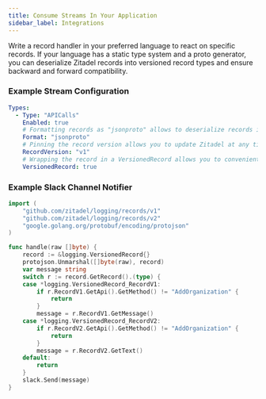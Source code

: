 ```yaml
---
title: Consume Streams In Your Application
sidebar_label: Integrations
---
```


Write a record handler in your preferred language to react on specific records.
If your language has a static type system and a proto generator,
you can deserialize Zitadel records into versioned record types and ensure backward and forward compatibility.

### Example Stream Configuration

```yaml
Types:
  - Type: "APICalls"
    Enabled: true
    # Formatting records as "jsonproto" allows to deserialize records into your languages typed representation of it
    Format: "jsonproto"
    # Pinning the record version allows you to update Zitadel at any time without breaking your handler.
    RecordVersion: "v1"
    # Wrapping the record in a VersionedRecord allows you to conveniently handle all record versions.
    VersionedRecord: true
```

### Example Slack Channel Notifier

```go
import (
    "github.com/zitadel/logging/records/v1"
    "github.com/zitadel/logging/records/v2"
    "google.golang.org/protobuf/encoding/protojson"
)

func handle(raw []byte) {
	record := &logging.VersionedRecord{}
	protojson.Unmarshal([]byte(raw), record)
	var message string
	switch r := record.GetRecord().(type) {
	case *logging.VersionedRecord_RecordV1:
		if r.RecordV1.GetApi().GetMethod() != "AddOrganization" {
			return
		}
		message = r.RecordV1.GetMessage()
    case *logging.VersionedRecord_RecordV2:
        if r.RecordV2.GetApi().GetMethod() != "AddOrganization" {
            return
        }
        message = r.RecordV2.GetText()
    default:
        return
	}
	slack.Send(message)
}
```
